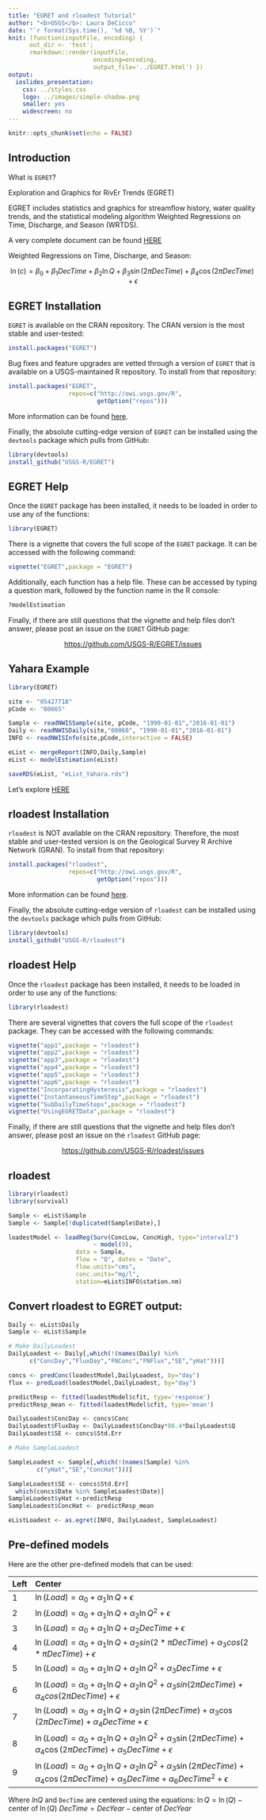 ```yaml
---
title: "EGRET and rloadest Tutorial"
author: "<b>USGS</b>: Laura DeCicco"
date: "`r format(Sys.time(), '%d %B, %Y')`"
knit: (function(inputFile, encoding) { 
      out_dir <- 'test';
      rmarkdown::render(inputFile,
                        encoding=encoding, 
                        output_file='../EGRET.html') })
output:
  ioslides_presentation:
    css: ../styles.css
    logo: ../images/simple-shadow.png
    smaller: yes
    widescreen: no
---
```


```r
knitr::opts_chunk$set(echo = FALSE)
```

## Introduction

What is `EGRET`?

Exploration and Graphics for RivEr Trends (EGRET)

EGRET includes statistics and graphics for streamflow history, water quality trends, and the statistical modeling algorithm Weighted Regressions on Time, Discharge, and Season (WRTDS).

A very complete document can be found [HERE](http://pubs.usgs.gov/tm/04/a10/)

Weighted Regressions on Time, Discharge, and Season:

$$ \ln(c)= \beta_0+\beta_1{DecTime}+\beta_2{\ln{Q}}+\beta_3 \sin(2\pi{DecTime})+\beta_4 \cos(2\pi{DecTime})+\epsilon $$

## EGRET Installation

`EGRET` is available on the CRAN repository. The CRAN version is the most stable and user-tested:

```r
install.packages("EGRET")
```

Bug fixes and feature upgrades are vetted through a version of `EGRET` that is available on a USGS-maintained R repository. To install from that repository:

```r
install.packages("EGRET", 
                 repos=c("http://owi.usgs.gov/R",
                         getOption("repos")))
```

More information can be found [here](http://owi.usgs.gov/R/gran.html).

Finally, the absolute cutting-edge version of `EGRET` can be installed using the `devtools` package which pulls from GitHub:

```r
library(devtools)
install_github("USGS-R/EGRET")
```

## EGRET Help

Once the `EGRET` package has been installed, it needs to be loaded in order to use any of the functions:

```r
library(EGRET)
```

There is a vignette that covers the full scope of the `EGRET` package. It can be accessed with the following command:

```r
vignette("EGRET",package = "EGRET")
```

Additionally, each function has a help file. These can be accessed by typing a question mark, followed by the function name in the R console:

```r
?modelEstimation
```

Finally, if there are still questions that the vignette and help files don't answer, please post an issue on the `EGRET` GitHub page:

<center>[https://github.com/USGS-R/EGRET/issues](https://github.com/USGS-R/EGRET/issues)</center>

## Yahara Example

```r
library(EGRET)

site <- "05427718"
pCode <- "00665"

Sample <- readNWISSample(site, pCode, "1990-01-01","2016-01-01")
Daily <- readNWISDaily(site,"00060", "1990-01-01","2016-01-01")
INFO <- readNWISInfo(site,pCode,interactive = FALSE)

eList <- mergeReport(INFO,Daily,Sample)
eList <- modelEstimation(eList)

saveRDS(eList, "eList_Yahara.rds")

```


Let's explore [HERE](http://waterdatascience.shinyapps.io/exploreEGRET)

## rloadest Installation

`rloadest` is NOT available on the CRAN repository. Therefore, the most stable and user-tested version is on the Geological Survey R Archive Network (GRAN). To install from that repository:

```r
install.packages("rloadest", 
                 repos=c("http://owi.usgs.gov/R",
                         getOption("repos")))
```

More information can be found [here](http://owi.usgs.gov/R/gran.html).

Finally, the absolute cutting-edge version of `rloadest` can be installed using the `devtools` package which pulls from GitHub:

```r
library(devtools)
install_github("USGS-R/rloadest")
```

## rloadest Help

Once the `rloadest` package has been installed, it needs to be loaded in order to use any of the functions:

```r
library(rloadest)
```

There are several vignettes that covers the full scope of the `rloadest` package. They can be accessed with the following commands:

```r
vignette("app1",package = "rloadest")
vignette("app2",package = "rloadest")
vignette("app3",package = "rloadest")
vignette("app4",package = "rloadest")
vignette("app5",package = "rloadest")
vignette("app6",package = "rloadest")
vignette("IncorporatingHysteresis",package = "rloadest")
vignette("InstantaneousTimeStep",package = "rloadest")
vignette("SubDailyTimeSteps",package = "rloadest")
vignette("UsingEGRETData",package = "rloadest")
```


Finally, if there are still questions that the vignette and help files don't answer, please post an issue on the `rloadest` GitHub page:

<center>[https://github.com/USGS-R/rloadest/issues](https://github.com/USGS-R/rloadest/issues)</center>


## rloadest

```r
library(rloadest)
library(survival)

Sample <- eList$Sample
Sample <- Sample[!duplicated(Sample$Date),]

loadestModel <- loadReg(Surv(ConcLow, ConcHigh, type="interval2")
                        ~ model(9), 
                   data = Sample, 
                   flow = "Q", dates = "Date",
                   flow.units="cms",
                   conc.units="mg/l",
                   station=eList$INFO$station.nm)

```


## Convert rloadest to EGRET output:

```r
Daily <- eList$Daily
Sample <- eList$Sample

# Make DailyLoadest
DailyLoadest <- Daily[,which(!(names(Daily) %in% 
      c("ConcDay","FluxDay","FNConc","FNFlux","SE","yHat")))]

concs <- predConc(loadestModel,DailyLoadest, by="day")
flux <- predLoad(loadestModel,DailyLoadest, by="day")

predictResp <- fitted(loadestModel$cfit, type='response')
predictResp_mean <- fitted(loadestModel$cfit, type='mean')

DailyLoadest$ConcDay <- concs$Conc
DailyLoadest$FluxDay <- DailyLoadest$ConcDay*86.4*DailyLoadest$Q
DailyLoadest$SE <- concs$Std.Err

# Make SampleLoadest

SampleLoadest <- Sample[,which(!(names(Sample) %in% 
        c("yHat","SE","ConcHat")))]

SampleLoadest$SE <- concs$Std.Err[
  which(concs$Date %in% SampleLoadest$Date)]
SampleLoadest$yHat <-predictResp
SampleLoadest$ConcHat <- predictResp_mean

eListLoadest <- as.egret(INFO, DailyLoadest, SampleLoadest)

```


## Pre-defined models

Here are the other pre-defined models that can be used:

Left   Center  
------ ----------
1      $\ln(Load)= \alpha_0 + \alpha_1{\ln{Q}} + \epsilon$
2      $\ln(Load)= \alpha_0 + \alpha_1{\ln{Q}} + \alpha_2{\ln{Q^2}}+ \epsilon$
3      $\ln(Load)= \alpha_0 + \alpha_1{\ln{Q}} + \alpha_2{DecTime}+ \epsilon$
4      $\ln(Load)= \alpha_0 + \alpha_1{\ln{Q}} + \alpha_2{sin(2*\pi{DecTime})} + \alpha_3 cos(2*\pi{DecTime}) + \epsilon$
5      $\ln(Load)= \alpha_0+\alpha_1{\ln{Q}} + \alpha_2{\ln{Q^2}}+\alpha_3{DecTime}+\epsilon$
6      $\ln(Load)=\alpha_0 + \alpha_1{\ln{Q}}+\alpha_2{\ln{Q^2}}+\alpha_3 sin(2\pi{DecTime})+\alpha_4 cos(2\pi{DecTime})+\epsilon$
7      $\ln(Load)=\alpha_0+\alpha_1{\ln{Q}}+\alpha_2 \sin(2\pi{DecTime})+\alpha_3 \cos(2\pi{DecTime})+\alpha_4{DecTime}+\epsilon$ 
8      $\ln(Load)=\alpha_0+\alpha_1{\ln{Q}}+\alpha_2{\ln{Q^2}}+\alpha_3 \sin(2\pi{DecTime})+\alpha_4 \cos(2\pi{DecTime})+\alpha_5{DecTime}+\epsilon$
9      $\ln(Load)=\alpha_0+\alpha_1{\ln{Q}}+\alpha_2{\ln{Q^2}}+\alpha_3 \sin(2\pi{DecTime})+\alpha_4 \cos(2\pi{DecTime})+\alpha_5{DecTime}+\alpha_6{DecTime}^2+\epsilon$   

Where $ln{Q}$ and `DecTime`  are centered using the equations:
$\ln{Q}=\ln(Q)-\mbox{center of } \ln(Q)$
$DecTime=DecYear-\mbox{center of } DecYear$
